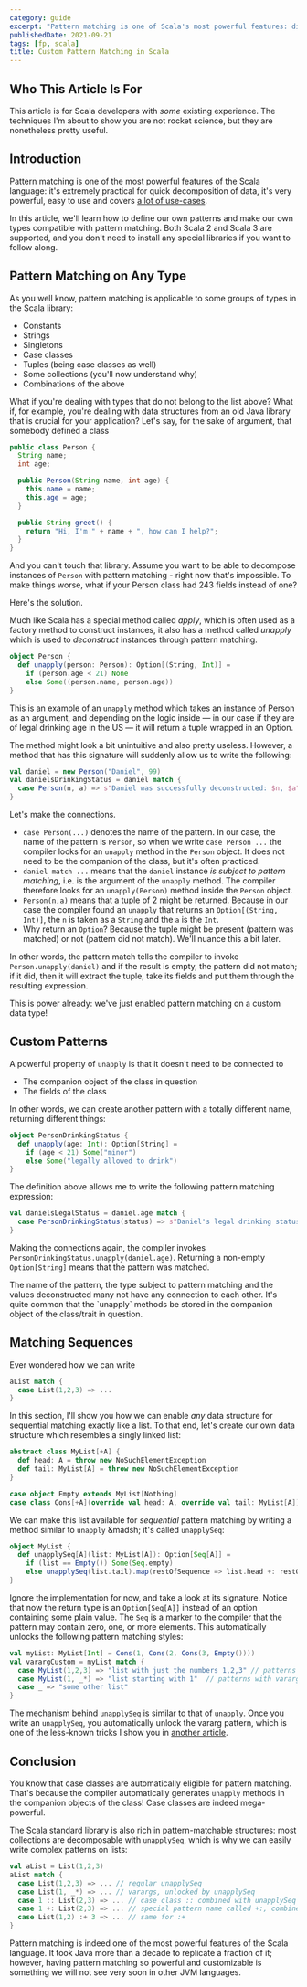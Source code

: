 ```yaml
---
category: guide
excerpt: "Pattern matching is one of Scala's most powerful features: discover how to customize it and create your own patterns in this article"
publishedDate: 2021-09-21
tags: [fp, scala]
title: Custom Pattern Matching in Scala
---
```



## Who This Article Is For

This article is for Scala developers with _some_ existing experience. The techniques I'm about to show you are not rocket science, but they are nonetheless pretty useful.

## Introduction

Pattern matching is one of the most powerful features of the Scala language: it's extremely practical for quick decomposition of data, it's very powerful, easy to use and covers [a lot of use-cases](/articles/8-pattern-matching-tricks-in-scala).

In this article, we'll learn how to define our own patterns and make our own types compatible with pattern matching. Both Scala 2 and Scala 3 are supported, and you don't need to install any special libraries if you want to follow along.

## Pattern Matching on Any Type

As you well know, pattern matching is applicable to some groups of types in the Scala library:

- Constants
- Strings
- Singletons
- Case classes
- Tuples (being case classes as well)
- Some collections (you'll now understand why)
- Combinations of the above

What if you're dealing with types that do not belong to the list above? What if, for example, you're dealing with data structures from an old Java library that is crucial for your application? Let's say, for the sake of argument, that somebody defined a class

```java
public class Person {
  String name;
  int age;

  public Person(String name, int age) {
    this.name = name;
    this.age = age;
  }

  public String greet() {
    return "Hi, I'm " + name + ", how can I help?";
  }
}
```

And you can't touch that library. Assume you want to be able to decompose instances of `Person` with pattern matching - right now that's impossible. To make things worse, what if your Person class had 243 fields instead of one?

Here's the solution.

Much like Scala has a special method called _apply_, which is often used as a factory method to construct instances, it also has a method called _unapply_ which is used to _deconstruct_ instances through pattern matching.

```scala
object Person {
  def unapply(person: Person): Option[(String, Int)] =
    if (person.age < 21) None
    else Some((person.name, person.age))
}
```

This is an example of an `unapply` method which takes an instance of Person as an argument, and depending on the logic inside &mdash; in our case if they are of legal drinking age in the US &mdash; it will return a tuple wrapped in an Option.

The method might look a bit unintuitive and also pretty useless. However, a method that has this signature will suddenly allow us to write the following:

```scala
val daniel = new Person("Daniel", 99)
val danielsDrinkingStatus = daniel match {
  case Person(n, a) => s"Daniel was successfully deconstructed: $n, $a"
}
```

Let's make the connections.

- `case Person(...)` denotes the name of the pattern. In our case, the name of the pattern is `Person`, so when we write `case Person ...` the compiler looks for an `unapply` method in the `Person` object. It does not need to be the companion of the class, but it's often practiced.
- `daniel match ...` means that the `daniel` instance _is subject to pattern matching_, i.e. is the argument of the `unapply` method. The compiler therefore looks for an `unapply(Person)` method inside the `Person` object.
- `Person(n,a)` means that a tuple of 2 might be returned. Because in our case the compiler found an `unapply` that returns an `Option[(String, Int)]`, the `n` is taken as a `String` and the `a` is the `Int`.
- Why return an `Option`? Because the tuple might be present (pattern was matched) or not (pattern did not match). We'll nuance this a bit later.

In other words, the pattern match tells the compiler to invoke `Person.unapply(daniel)` and if the result is empty, the pattern did not match; if it did, then it will extract the tuple, take its fields and put them through the resulting expression.

This is power already: we've just enabled pattern matching on a custom data type!

## Custom Patterns

A powerful property of `unapply` is that it doesn't need to be connected to

- The companion object of the class in question
- The fields of the class

In other words, we can create another pattern with a totally different name, returning different things:

```scala
object PersonDrinkingStatus {
  def unapply(age: Int): Option[String] =
    if (age < 21) Some("minor")
    else Some("legally allowed to drink")
}
```

The definition above allows me to write the following pattern matching expression:

```scala
val danielsLegalStatus = daniel.age match {
  case PersonDrinkingStatus(status) => s"Daniel's legal drinking status is $status"
}
```

Making the connections again, the compiler invokes `PersonDrinkingStatus.unapply(daniel.age)`. Returning a non-empty `Option[String]` means that the pattern was matched.

<NoteAdmonition>
  The name of the pattern, the type subject to pattern matching and the values
  deconstructed many not have any connection to each other. It's quite common
  that the `unapply` methods be stored in the companion object of the
  class/trait in question.
</NoteAdmonition>

## Matching Sequences

Ever wondered how we can write

```scala
aList match {
  case List(1,2,3) => ...
}
```

In this section, I'll show you how we can enable _any_ data structure for sequential matching exactly like a list. To that end, let's create our own data structure which resembles a singly linked list:

```scala
abstract class MyList[+A] {
  def head: A = throw new NoSuchElementException
  def tail: MyList[A] = throw new NoSuchElementException
}

case object Empty extends MyList[Nothing]
case class Cons[+A](override val head: A, override val tail: MyList[A]) extends MyList[A]
```

We can make this list available for _sequential_ pattern matching by writing a method similar to `unapply` &madsh; it's called `unapplySeq`:

```scala
object MyList {
  def unapplySeq[A](list: MyList[A]): Option[Seq[A]] =
    if (list == Empty()) Some(Seq.empty)
    else unapplySeq(list.tail).map(restOfSequence => list.head +: restOfSequence)
}
```

Ignore the implementation for now, and take a look at its signature. Notice that now the return type is an `Option[Seq[A]]` instead of an option containing some plain value. The `Seq` is a marker to the compiler that the pattern may contain zero, one, or more elements. This automatically unlocks the following pattern matching styles:

```scala
val myList: MyList[Int] = Cons(1, Cons(2, Cons(3, Empty())))
val varargCustom = myList match {
  case MyList(1,2,3) => "list with just the numbers 1,2,3" // patterns with a finite number of values
  case MyList(1, _*) => "list starting with 1"  // patterns with varargs
  case _ => "some other list"
}
```

The mechanism behind `unapplySeq` is similar to that of `unapply`. Once you write an `unapplySeq`, you automatically unlock the vararg pattern, which is one of the less-known tricks I show you in [another article](/articles/8-pattern-matching-tricks-in-scala).

## Conclusion

You know that case classes are automatically eligible for pattern matching. That's because the compiler automatically generates `unapply` methods in the companion objects of the class! Case classes are indeed mega-powerful.

The Scala standard library is also rich in pattern-matchable structures: most collections are decomposable with `unapplySeq`, which is why we can easily write complex patterns on lists:

```scala
val aList = List(1,2,3)
aList match {
  case List(1,2,3) => ... // regular unapplySeq
  case List(1, _*) => ... // varargs, unlocked by unapplySeq
  case 1 :: List(2,3) => ... // case class :: combined with unapplySeq of the rest of the list
  case 1 +: List(2,3) => ... // special pattern name called +:, combined with unapplySeq
  case List(1,2) :+ 3 => ... // same for :+
}
```

Pattern matching is indeed one of the most powerful features of the Scala language. It took Java more than a decade to replicate a fraction of it; however, having pattern matching so powerful and customizable is something we will not see very soon in other JVM languages.
